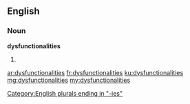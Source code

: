 ==English==

===Noun===
'''dysfunctionalities'''

# {{plural of|dysfunctionality}}

[[Category:English plurals ending in "-ies"]]

[[ar:dysfunctionalities]]
[[fr:dysfunctionalities]]
[[ku:dysfunctionalities]]
[[mg:dysfunctionalities]]
[[my:dysfunctionalities]]